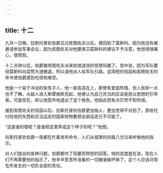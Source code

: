 ```yaml
---
---
---
```

title: 十二
---



九月一日晚，拉斯托普钦伯爵见过库图佐夫以后，便回到了莫斯科。因为他没有被邀请参加军事会议，因为库图佐夫对他要保卫莫斯科的建议不予注意，他觉得很痛心，很愤怒。

十二点钟以后，伯爵被库图佐夫派来给他送信的信使叫醒了。信中说，因为军队要经莫斯科向梁赞大道撤退，所以请他派人给军队引路。这简短的信函和库图佐夫的命令使伯爵感到吃惊和难受。

他是一个易于冲动的急性子人，他一直高高在上，即使有爱国热情，但人民却一点也不了解。从敌人进入斯摩棱斯克起，他便认为自己充当的应该是民众思想的引导者。可是现在，却让他意外地退出了这个角色，他因此而有点茫然不知所措。

接到库图佐夫的信函以后，拉斯托普钦伯爵更加恼火，更加觉得不对劲了。那些托付给他的东西和应当运走的国家财物要想全部运走已不可能了。

“这是谁的错呢？是谁把这里弄成这个样子的呢？”他想。

拉斯托普钦伯爵一夜都在忙着发布命令，人们从城里的四面八方过来听候他的指示。

对人们提出的各种问题，伯爵都作了简要而愤怒的回答。他的态度是在说，现在人们不再需要他的指示了，他辛辛苦苦所准备的一切被谁破坏掉了，这个人应该对现在所发生的一切负全部的责任。